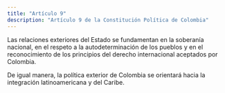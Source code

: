 ```yaml
---
title: "Artículo 9"
description: "Artículo 9 de la Constitución Política de Colombia"
---
```


Las relaciones exteriores del Estado se fundamentan en la soberanía nacional, en
el respeto a la autodeterminación de los pueblos y
en el reconocimiento de los principios del derecho
internacional aceptados por Colombia.

De igual manera, la política exterior de Colombia
se orientará hacia la integración latinoamericana y
del Caribe.